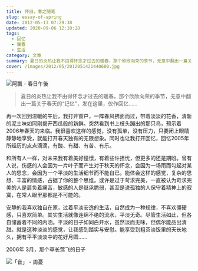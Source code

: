 ```yaml
---
title: 怀旧，春之随笔
slug: essay-of-spring
date: 2012-05-13 07:29:38
updated: 2020-09-06 12:10:28
tags:
  - 回忆
  - 暖春
  - 生活
category: 文章
summary: 夏日的炎热让我不由得怀念才过去的暖春，那个欣欣向荣的季节，无意中翻出一篇关于春天的“记忆”，发在这里，仅作回忆……
cover: /images/2012/05/2012051421440600.jpg
---
```


![阿飄 - 春日午後](/images/2012/05/2012051422003500.jpg)

<MusicPlayer netease={28411043} />

> 夏日的炎热让我不由得怀念才过去的暖春，那个欣欣向荣的季节，无意中翻出一篇关于春天的“记忆”，发在这里，仅作回忆……

再一次回到温暖的午后，我打开窗户，一阵春风拂面而过，带着淡淡的花香，清新的泥土味如同刚揭开西瓜般的新鲜。突然看到书上枝头蹦出的那只鸟，预示着2006年春天的来临。我很喜欢这样的感觉，没有孤单，没有压力，只要闭上眼睛静静地享受，就能打开春天独有的无限想象。同时也让我打开回忆，回忆2005年所经历的点点滴滴，有酸、有甜、有苦、有乐。

和所有人一样，对未来我有着美好憧憬，有着些许担忧，但更多的还是期盼。曾有人说，伤感的人会因为一片叶子而产生对于秋天的怀念，会因为一场雨而勾起对某人的思念，会因为一个平淡的生活细节而不能自已。能体会这样的感觉，复杂的思想、丰富的情感，占据了你的整个思维。或许是过于苛求完美，一直被认为苛求完美的人是肩负着痛苦，敏感的人是继承脆弱，甚至是说孤独的人保守着精神上的寂寞，在常人眼里那都是不可能的。

安静的我喜欢独自在家，过着平淡安逸的生活，自然成为一种规律，不喜欢僵硬感，只喜欢简单。其实生活就像连绵不绝的流水，平淡无奇。尽管生活如此，但各自储蓄着不同的内涵。平淡的日子如同白开水，虽然淡而无味，但偶尔能品出清甜。就是这种淡淡的感觉，让我感到踏实与安慰。能享受到粗茶淡饭里的天长地久，拥有平平淡淡中的花好月圆……

2006年 3月，那个草长莺飞的日子

![「音」 - 周憂](/images/2012/05/2012051422070900.jpg)
